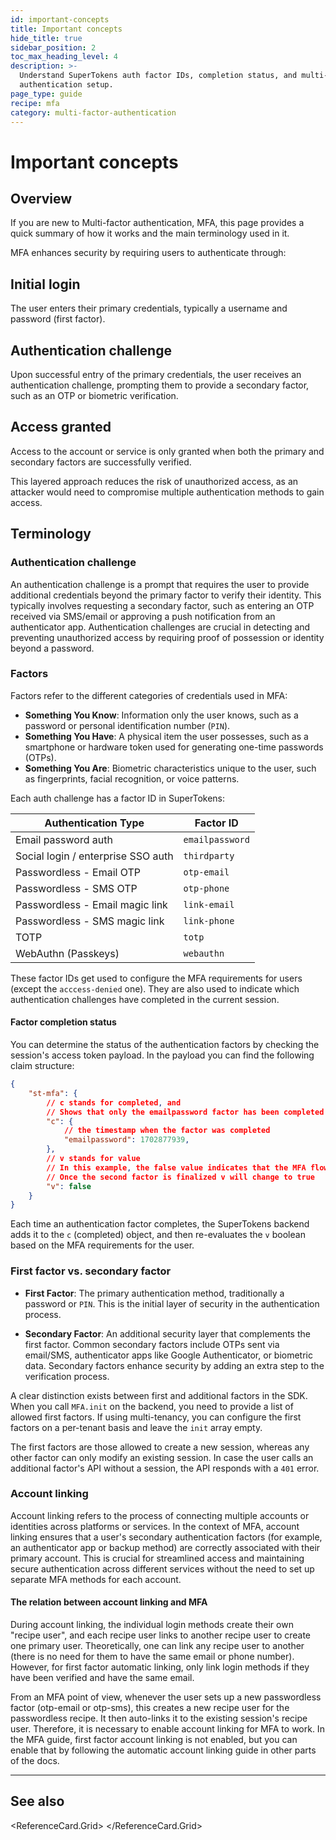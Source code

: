 ```yaml
---
id: important-concepts
title: Important concepts
hide_title: true
sidebar_position: 2
toc_max_heading_level: 4
description: >-
  Understand SuperTokens auth factor IDs, completion status, and multi-factor
  authentication setup.
page_type: guide
recipe: mfa
category: multi-factor-authentication
---
```



# Important concepts

## Overview

If you are new to Multi-factor authentication, MFA, this page provides a quick summary of how it works and the main terminology used in it.

MFA enhances security by requiring users to authenticate through:

<Steps>

## **Initial login**

  The user enters their primary credentials, typically a username and password (first factor).
  
## **Authentication challenge**

Upon successful entry of the primary credentials, the user receives an authentication challenge, prompting them to provide a secondary factor, such as an OTP or biometric verification.

## **Access granted** 

Access to the account or service is only granted when both the primary and secondary factors are successfully verified.

</Steps>

This layered approach reduces the risk of unauthorized access, as an attacker would need to compromise multiple authentication methods to gain access.

## Terminology

### Authentication challenge

An authentication challenge is a prompt that requires the user to provide additional credentials beyond the primary factor to verify their identity.
This typically involves requesting a secondary factor, such as entering an OTP received via SMS/email or approving a push notification from an authenticator app.
Authentication challenges are crucial in detecting and preventing unauthorized access by requiring proof of possession or identity beyond a password.

### Factors

Factors refer to the different categories of credentials used in MFA:
- **Something You Know**: Information only the user knows, such as a password or personal identification number (`PIN`).
- **Something You Have**: A physical item the user possesses, such as a smartphone or hardware token used for generating one-time passwords (OTPs).
- **Something You Are**: Biometric characteristics unique to the user, such as fingerprints, facial recognition, or voice patterns.

Each auth challenge has a factor ID in SuperTokens:

| Authentication Type | Factor ID |
|-------------------|-----------|
| Email password auth | `emailpassword` |
| Social login / enterprise SSO auth | `thirdparty` |
| Passwordless - Email OTP | `otp-email` |
| Passwordless - SMS OTP | `otp-phone` |
| Passwordless - Email magic link | `link-email` |
| Passwordless - SMS magic link | `link-phone` |
| TOTP | `totp` |
| WebAuthn (Passkeys) | `webauthn` |

These factor IDs get used to configure the MFA requirements for users (except the `acccess-denied` one). 
They are also used to indicate which authentication challenges have completed in the current session.

#### Factor completion status 

You can determine the status of the authentication factors by checking the session's access token payload.
In the payload you can find the following claim structure: 

```json
{
    "st-mfa": {
        // c stands for completed, and 
        // Shows that only the emailpassword factor has been completed
        "c": {
            // the timestamp when the factor was completed
            "emailpassword": 1702877939,
        },
        // v stands for value
        // In this example, the false value indicates that the MFA flow is not completed  
        // Once the second factor is finalized v will change to true  
        "v": false
    }
}
```

Each time an authentication factor completes, the SuperTokens backend adds it to the `c` (completed) object, and then re-evaluates the `v` boolean based on the MFA requirements for the user.

### First factor vs. secondary factor

- **First Factor**: The primary authentication method, traditionally a password or `PIN`.
This is the initial layer of security in the authentication process.
  
- **Secondary Factor**: An additional security layer that complements the first factor.
Common secondary factors include OTPs sent via email/SMS, authenticator apps like Google Authenticator, or biometric data.
Secondary factors enhance security by adding an extra step to the verification process.

A clear distinction exists between first and additional factors in the SDK.
When you call `MFA.init` on the backend, you need to provide a list of allowed first factors. If using multi-tenancy, you can configure the first factors on a per-tenant basis and leave the `init` array empty.

The first factors are those allowed to create a new session, whereas any other factor can only modify an existing session.
In case the user calls an additional factor's API without a session, the API responds with a `401` error.




### Account linking

Account linking refers to the process of connecting multiple accounts or identities across platforms or services.
In the context of MFA, account linking ensures that a user's secondary authentication factors (for example, an authenticator app or backup method) are correctly associated with their primary account.
This is crucial for streamlined access and maintaining secure authentication across different services without the need to set up separate MFA methods for each account.


#### The relation between account linking and MFA

During account linking, the individual login methods create their own "recipe user", and each recipe user links to another recipe user to create one primary user.
Theoretically, one can link any recipe user to another (there is no need for them to have the same email or phone number).
However, for first factor automatic linking, only link login methods if they have been verified and have the same email.

From an MFA point of view, whenever the user sets up a new passwordless factor (otp-email or otp-sms), this creates a new recipe user for the passwordless recipe. It then auto-links it to the existing session's recipe user.
Therefore, it is necessary to enable account linking for MFA to work.
In the MFA guide, first factor account linking is not enabled, but you can enable that by following the automatic account linking guide in other parts of the docs.

---

## See also

<ReferenceCard.Grid>
  <ReferenceCard href="/docs/additional-verification/mfa/initial-setup" label="MFA Initial Setup" />
  <ReferenceCard href="/docs/additional-verification/mfa/email-sms-otp/otp-for-all-users" label="Email & SMS OTP for MFA" />
  <ReferenceCard href="/docs/additional-verification/mfa/totp/totp-for-all-users" label="TOTP for MFA" />
  <ReferenceCard href="/docs/additional-verification/mfa/step-up-auth" label="Step-up Authentication" />
  <ReferenceCard href="/docs/additional-verification/mfa/protect-routes" label="Protect Routes with MFA" />
</ReferenceCard.Grid>

